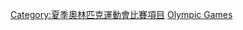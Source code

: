 {{Catnav|頁面分類|体育|水上运动|游泳}}

{{catmore}}
{{Commonscat|Swimming at the Olympics}}

[[Category:夏季奧林匹克運動會比賽項目|Category:夏季奧林匹克運動會比賽項目]]
[[Category:綜合運動會游泳比賽|Olympic Games]]